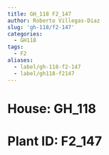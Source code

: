 ```yaml
---
title: GH_118 F2_147
author: Roberto Villegas-Diaz
slug: 'gh-118/f2-147'
categories:
  - GH118
tags:
  - F2
aliases:
  - label/gh-118-f2-147
  - label/gh118-f2147
---
```


# **House**: GH_118
# **Plant ID**: F2_147
